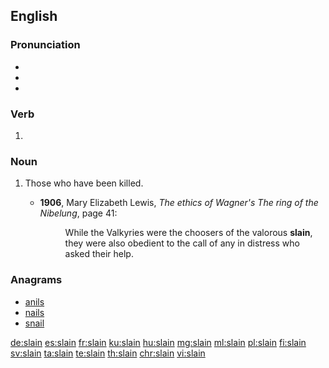 ==English==

===Pronunciation===
* {{IPA|/sleɪn/|lang=en}}
* {{audio|en-us-slain.ogg|Audio (US)|lang=en}}
* {{rhymes|eɪn|lang=en}}

===Verb===
{{head|en|past participle}}

# {{past participle of|slay|lang=en|nocat=1}}

===Noun===
{{en-plural noun}}

# {{qualifier|with "the"}} Those who have been killed.
#* '''1906''', Mary Elizabeth Lewis, ''The ethics of Wagner's The ring of the Nibelung'', page 41:
#*: While the Valkyries were the choosers of the valorous '''slain''', they were also obedient to the call of any in distress who asked their help.

===Anagrams===
* [[anils#English|anils]]
* [[nails#English|nails]]
* [[snail#English|snail]]

[[de:slain]]
[[es:slain]]
[[fr:slain]]
[[ku:slain]]
[[hu:slain]]
[[mg:slain]]
[[ml:slain]]
[[pl:slain]]
[[fi:slain]]
[[sv:slain]]
[[ta:slain]]
[[te:slain]]
[[th:slain]]
[[chr:slain]]
[[vi:slain]]
